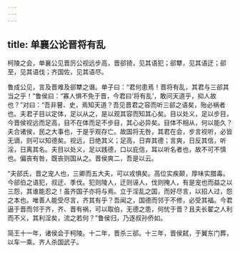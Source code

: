 ```yaml
---
---
---
```

title: 单襄公论晋将有乱
---


柯陵之会，单襄公见晋厉公视远步高，晋郤锜，见其语犯；郤犨，见其语迂；郤至，见其语伐；齐国佐，见其语尽。

鲁成公见，言及晋难及郤犨之谮。单子曰：“君何患焉！晋将有乱，其君与三郤其当之乎！”鲁侯曰：“寡人惧不免于晋，今君曰‘将有乱’，敢问天道乎，抑人故也？”对曰：“吾非瞽、史，焉知天道？吾见晋君之容而听三郤之语矣，殆必祸者也。夫君子目以定体，足以从之，是以观其容而知其心矣。目以处义，足以步目，今晋侯视远而足高，目不在体而足不步目，其心必异矣。目体不相从，何以能久？夫合诸侯，民之大事也，于是乎观存亡。故国将无咎，其君在会，步言视听，必皆无谪，则可以知德矣。视远，日绝其义；足高，日弃其德；言爽，日反其信，听淫，日离其名。夫目以处义，足以践德，口以庇信，耳以听名者也，故不可不慎也。偏丧有咎，既丧则国从之。晋侯爽二，吾是以云。

“夫郤氏，晋之宠人也，三卿而五大夫，可以戎惧矣。高位实疾颠，厚味实腊毒。今郤伯之语犯，叔迂、季伐。犯则陵人，迂则诬人，伐则掩人，有是宠也而益之以三怨，其谁能忍之！虽齐国子亦将与焉。立于淫乱之国，而好尽言，以招人过，怨之本也。唯善人能受尽言，齐其有乎？吾闻之，国德而邻于不修，必受其福。今君逼于晋而邻于齐，齐、晋有祸，可以取伯，无德之患，何忧于晋？且夫长翟之人利而不义，其利淫矣，流之若何？”鲁侯归，乃逐叔孙侨如。

简王十一年，诸侯会于柯陵。十二年，晋杀三郤。十三年，晋侯弑，于翼东门葬，以车一乘。齐人杀国武子。

